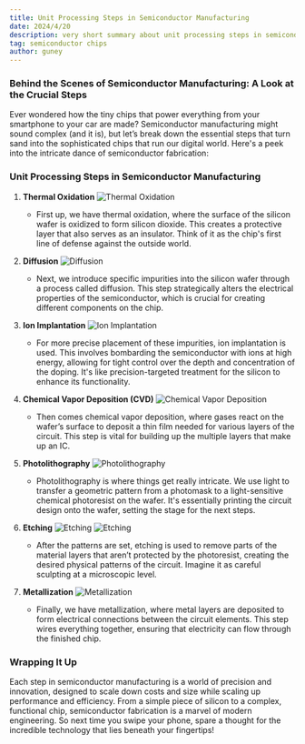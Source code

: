 ```yaml
---
title: Unit Processing Steps in Semiconductor Manufacturing
date: 2024/4/20
description: very short summary about unit processing steps in semiconductor manufacturing
tag: semiconductor chips 
author: guney
---
```


### Behind the Scenes of Semiconductor Manufacturing: A Look at the Crucial Steps

Ever wondered how the tiny chips that power everything from your smartphone to your car are made? Semiconductor manufacturing might sound complex (and it is), but let’s break down the essential steps that turn sand into the sophisticated chips that run our digital world. Here's a peek into the intricate dance of semiconductor fabrication:

### Unit Processing Steps in Semiconductor Manufacturing


1. **Thermal Oxidation**
     <Image
        src="/images/thermaloxidation.png"
        alt="Thermal Oxidation"
        width={1125}
        height={750}
        priority
      />
   - First up, we have thermal oxidation, where the surface of the silicon wafer is oxidized to form silicon dioxide. This creates a protective layer that also serves as an insulator. Think of it as the chip's first line of defense against the outside world.

2. **Diffusion**
      <Image
        src="/images/diffusion.png"
        alt="Diffusion"
        width={1125}
        height={750}
        priority
    />
   - Next, we introduce specific impurities into the silicon wafer through a process called diffusion. This step strategically alters the electrical properties of the semiconductor, which is crucial for creating different components on the chip.

3. **Ion Implantation**
    <Image
        src="/images/ionimp.png"
        alt="Ion Implantation"
        width={1125}
        height={750}
        priority
    />
   - For more precise placement of these impurities, ion implantation is used. This involves bombarding the semiconductor with ions at high energy, allowing for tight control over the depth and concentration of the doping. It's like precision-targeted treatment for the silicon to enhance its functionality.

4. **Chemical Vapor Deposition (CVD)**
    <Image
        src="/images/cvd.png"
        alt="Chemical Vapor Deposition"
        width={1125}
        height={750}
        priority
    />
   - Then comes chemical vapor deposition, where gases react on the wafer’s surface to deposit a thin film needed for various layers of the circuit. This step is vital for building up the multiple layers that make up an IC.

5. **Photolithography**
    <Image
        src="/images/photolithography.png"
        alt="Photolithography"
        width={1125}
        height={750}
        priority
    />
   - Photolithography is where things get really intricate. We use light to transfer a geometric pattern from a photomask to a light-sensitive chemical photoresist on the wafer. It's essentially printing the circuit design onto the wafer, setting the stage for the next steps.

6. **Etching**
    <Image
        src="/images/etching1.png"
        alt="Etching"
        width={1125}
        height={750}
        priority
    />
    <Image
        src="/images/etching2.png"
        alt="Etching"
        width={1125}
        height={750}
        priority
    />
   - After the patterns are set, etching is used to remove parts of the material layers that aren’t protected by the photoresist, creating the desired physical patterns of the circuit. Imagine it as careful sculpting at a microscopic level.

7. **Metallization**
    <Image
        src="/images/metallization.png"
        alt="Metallization"
        width={1125}
        height={750}
        priority
    />
   - Finally, we have metallization, where metal layers are deposited to form electrical connections between the circuit elements. This step wires everything together, ensuring that electricity can flow through the finished chip.

### Wrapping It Up
Each step in semiconductor manufacturing is a world of precision and innovation, designed to scale down costs and size while scaling up performance and efficiency. From a simple piece of silicon to a complex, functional chip, semiconductor fabrication is a marvel of modern engineering. So next time you swipe your phone, spare a thought for the incredible technology that lies beneath your fingertips!

